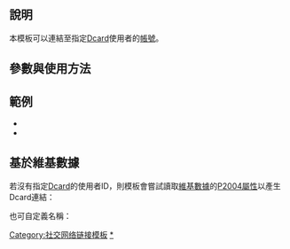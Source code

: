 {{Documentation subpage}}
{{Uses Wikidata|P2004}}
{{請注意|根據[[WP:ELNO]]，應該避免條目連結至社群網路服務的網址（如[[MySpace]]、[[Facebook]]等），除非該條目主要描述的主題是帳號所有者。|使用本模板必須查證該帳號所有者的真實身份。}}

== 說明 ==
本模板可以連結至指定[[Dcard]]使用者的[[帳號]]。

== 參數與使用方法 ==
{{tlx|Dcard|2=使用者代碼|3=替代顯示文字}}

== 範例 ==
* {{tlx|Dcard|Wikipedia}}
* {{tlx|Dcard|Wikipedia|維基百科}}

== 基於維基數據 ==
若沒有指定[[Dcard]]的使用者ID，則模板會嘗試讀取[[維基數據]]的[[d:Property:P2004|P2004屬性]]以產生Dcard連結：{{tlx|{{BASEPAGENAME}}}}

也可自定義名稱：<br>
{{tlx|{{BASEPAGENAME}}|2=name=自定義名稱}}

<includeonly>
<!-- 以下為模板分類 -->
[[Category:社交网络链接模板]]
[[Category:Dcard|*]]
</includeonly>